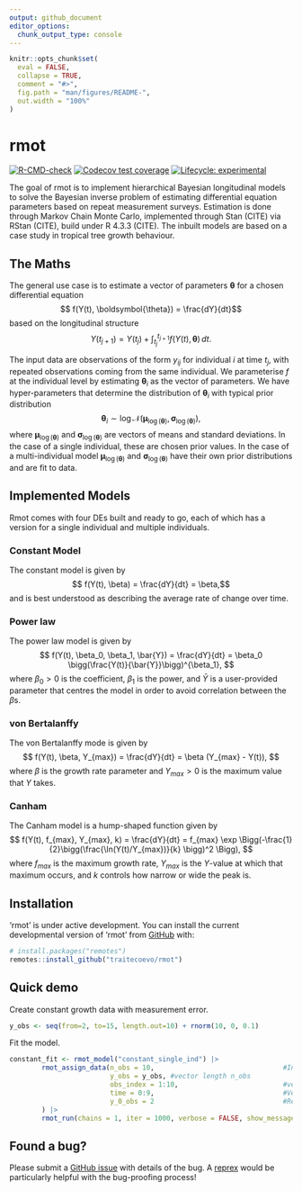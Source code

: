 ```yaml
---
output: github_document
editor_options: 
  chunk_output_type: console
---
```


<!-- README.md is generated from README.Rmd. Please edit that file -->

```r
knitr::opts_chunk$set(
  eval = FALSE,
  collapse = TRUE,
  comment = "#>",
  fig.path = "man/figures/README-",
  out.width = "100%"
)
```

# rmot

<!-- badges: start -->
[![R-CMD-check](https://github.com/traitecoevo/rmot/actions/workflows/R-CMD-check.yaml/badge.svg)](https://github.com/traitecoevo/rmot/actions/workflows/R-CMD-check.yaml)
[![Codecov test coverage](https://codecov.io/gh/traitecoevo/rmot/branch/master/graph/badge.svg)](https://app.codecov.io/gh/traitecoevo/rmot?branch=master)
[![Lifecycle: experimental](https://img.shields.io/badge/lifecycle-experimental-orange.svg)](https://lifecycle.r-lib.org/articles/stages.html#experimental)
<!-- badges: end -->

The goal of rmot is to implement hierarchical Bayesian longitudinal models to solve the Bayesian inverse problem of estimating differential equation parameters based on repeat measurement surveys. Estimation is done through Markov Chain Monte Carlo, implemented through Stan (CITE) via RStan (CITE), build under R 4.3.3 (CITE). The inbuilt models are based on a case study in tropical tree growth behaviour.

## The Maths 
The general use case is to estimate a vector of parameters $\boldsymbol{\theta}$ for a chosen differential equation
$$ f(Y(t), \boldsymbol{\theta}) = \frac{dY}{dt}$$
based on the longitudinal structure
$$ Y(t_{j+1}) = Y(t_j) + \int_{t_j}^{t_{j+1}}f(Y(t), \boldsymbol{\theta})\,dt.
$$

The input data are observations of the form $y_{ij}$ for individual $i$ at time $t_j$, with repeated observations coming from the same individual. We parameterise $f$ at the individual level by estimating $\boldsymbol{\theta}_i$ as the vector of parameters. We have hyper-parameters that determine the distribution of $\boldsymbol{\theta}_i$ with typical prior distribution
$$\boldsymbol{\theta}_i \sim \log \mathcal{N}(\boldsymbol{\mu}_{\log(\boldsymbol{\theta})}, \boldsymbol{\sigma}_{\log(\boldsymbol{\theta})}),
$$
where $\boldsymbol{\mu}_{\log(\boldsymbol{\theta})}$ and $\boldsymbol{\sigma}_{\log(\boldsymbol{\theta})}$ are vectors of means and standard deviations. In the case of a single individual, these are chosen prior values. In the case of a multi-individual model $\boldsymbol{\mu}_{\log(\boldsymbol{\theta})}$ and $\boldsymbol{\sigma}_{\log(\boldsymbol{\theta})}$ have their own prior distributions and are fit to data.

## Implemented Models
Rmot comes with four DEs built and ready to go, each of which has a version for a single individual and multiple individuals.

### Constant Model
The constant model is given by 
$$ f(Y(t), \beta) = \frac{dY}{dt} = \beta,$$
and is best understood as describing the average rate of change over time.

### Power law
The power law model is given by 
$$ f(Y(t), \beta_0, \beta_1, \bar{Y}) = \frac{dY}{dt} = \beta_0 \bigg(\frac{Y(t)}{\bar{Y}}\bigg)^{\beta_1},
$$
where $\beta_0>0$ is the coefficient, $\beta_1$ is the power, and $\bar{Y}$ is a user-provided parameter that centres the model in order to avoid correlation between the $\beta$s.

### von Bertalanffy
The von Bertalanffy mode is given by
$$ f(Y(t), \beta, Y_{max}) = \frac{dY}{dt} = \beta (Y_{max} - Y(t)),
$$
where $\beta$ is the growth rate parameter and $Y_{max} > 0$ is the maximum value that $Y$ takes.

### Canham
The Canham model is a hump-shaped function given by
$$ f(Y(t), f_{max}, Y_{max}, k) = \frac{dY}{dt} = f_{max} \exp \Bigg(-\frac{1}{2}\bigg(\frac{\ln(Y(t)/Y_{max})}{k} \bigg)^2 \Bigg),	
$$
where $f_{max}$ is the maximum growth rate, $Y_{max}$ is the $Y$-value at which that maximum occurs, and $k$ controls how narrow or wide the peak is.

## 

## Installation

'rmot' is under active development. You can install the current developmental version of 'rmot' from [GitHub](https://github.com/) with:

``` r
# install.packages("remotes")
remotes::install_github("traitecoevo/rmot")
```

## Quick demo
Create constant growth data with measurement error.
```r
y_obs <- seq(from=2, to=15, length.out=10) + rnorm(10, 0, 0.1)
```
Fit the model.
```r
constant_fit <- rmot_model("constant_single_ind") |>
        rmot_assign_data(n_obs = 10,                                #Integer
                         y_obs = y_obs, #vector length n_obs
                         obs_index = 1:10,                          #vector length n_obs
                         time = 0:9,                                #Vector length n_obs
                         y_0_obs = 2                                #Real
        ) |>
        rmot_run(chains = 1, iter = 1000, verbose = FALSE, show_messages = FALSE)
```

## Found a bug? 

Please submit a [GitHub issue](https://github.com/traitecoevo/rmot/issues) with details of the bug. A [reprex](https://reprex.tidyverse.org/) would be particularly helpful with the bug-proofing process!  
